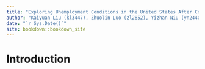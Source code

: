```yaml
--- 
title: "Exploring Unemployment Conditions in the United States After Covid-19"
author: "Kaiyuan Liu (kl3447), Zhuolin Luo (zl2852), Yizhan Niu (yn2440)"
date: "`r Sys.Date()`"
site: bookdown::bookdown_site
---
```


# Introduction

